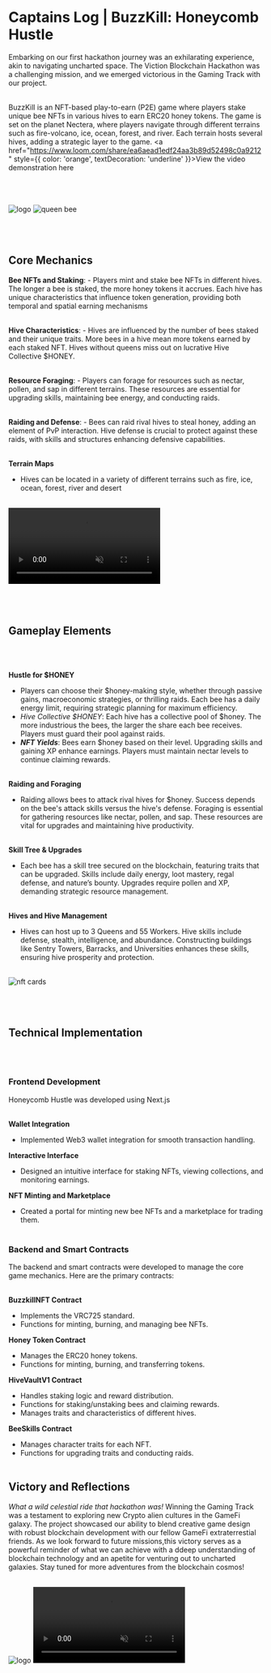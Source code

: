 # Captains Log | BuzzKill: Honeycomb Hustle

Embarking on our first hackathon journey was an exhilarating experience, akin to navigating uncharted space. 
The Viction Blockchain Hackathon was a challenging mission, and we emerged victorious in the Gaming Track with our project.
<br></br>

BuzzKill is an NFT-based play-to-earn (P2E) game where players stake unique bee NFTs in various hives to earn ERC20 honey tokens. 
The game is set on the planet Nectera, where players navigate through different terrains such as fire-volcano, ice, ocean, forest, and river. 
Each terrain hosts several hives, adding a strategic layer to the game. <a href="https://www.loom.com/share/ea6aead1edf24aa3b89d52498c0a9212" style={{ color: 'orange', textDecoration: 'underline' }}>View the video demonstration here</a>
<br></br>
<br></br>

<img src="/buzzkill-logo-hero.svg" alt="logo" />

<img src="/queen_bee_homepage.png" alt="queen bee" />
<br></br>
<br></br>

## Core Mechanics

**Bee NFTs and Staking**:
    - Players mint and stake bee NFTs in different hives. The longer a bee is staked, the more honey tokens it accrues. Each hive has unique characteristics that influence token generation, providing both temporal and spatial earning mechanisms
<br></br>

**Hive Characteristics**: 
    - Hives are influenced by the number of bees staked and their unique traits. More bees in a hive mean more tokens earned by each staked NFT. Hives without queens miss out on lucrative Hive Collective $HONEY.
<br></br>

**Resource Foraging**:
    - Players can forage for resources such as nectar, pollen, and sap in different terrains. These resources are essential for upgrading skills, maintaining bee energy, and conducting raids.
<br></br>

**Raiding and Defense**: 
    - Bees can raid rival hives to steal honey, adding an element of PvP interaction. Hive defense is crucial to protect against these raids, with skills and structures enhancing defensive capabilities.
<br></br>

**Terrain Maps**
- Hives can be located in a variety of different terrains such as fire, ice, ocean, forest, river and desert
<br></br>

<video autoPlay loop muted playsInline >
  <source src="/forest.mp4" type="video/mp4" />
  Your browser does not support the video tag.
</video>
<br></br>
<br></br>

## Gameplay Elements
<br></br>

**Hustle for $HONEY**
- Players can choose their $honey-making style, whether through passive gains, macroeconomic strategies, or thrilling raids. Each bee has a daily energy limit, requiring strategic planning for maximum efficiency.
- *Hive Collective $HONEY*: Each hive has a collective pool of $honey. The more industrious the bees, the larger the share each bee receives. Players must guard their pool against raids.
- ***NFT Yields***: Bees earn $honey based on their level. Upgrading skills and gaining XP enhance earnings. Players must maintain nectar levels to continue claiming rewards.
<br></br>

**Raiding and Foraging**
- Raiding allows bees to attack rival hives for $honey. Success depends on the bee's attack skills versus the hive's defense. Foraging is essential for gathering resources like nectar, pollen, and sap. These resources are vital for upgrades and maintaining hive productivity.
<br></br>

**Skill Tree & Upgrades**
- Each bee has a skill tree secured on the blockchain, featuring traits that can be upgraded. Skills include daily energy, loot mastery, regal defense, and nature’s bounty. Upgrades require pollen and XP, demanding strategic resource management.
<br></br>

**Hives and Hive Management**
- Hives can host up to 3 Queens and 55 Workers. Hive skills include defense, stealth, intelligence, and abundance. Constructing buildings like Sentry Towers, Barracks, and Universities enhances these skills, ensuring hive prosperity and protection.
<br></br>

<img src="/nft_cards.png" alt="nft cards" />
<br></br>
<br></br>

## Technical Implementation
<br></br>

### Frontend Development
Honeycomb Hustle was developed using Next.js
<br></br>

**Wallet Integration**
- Implemented Web3 wallet integration for smooth transaction handling.

**Interactive Interface**
- Designed an intuitive interface for staking NFTs, viewing collections, and monitoring earnings.

**NFT Minting and Marketplace** 
- Created a portal for minting new bee NFTs and a marketplace for trading them.
<br></br>

### Backend and Smart Contracts
The backend and smart contracts were developed to manage the core game mechanics. Here are the primary contracts:
<br></br>

**BuzzkillNFT Contract**
- Implements the VRC725 standard.
- Functions for minting, burning, and managing bee NFTs.

**Honey Token Contract**
- Manages the ERC20 honey tokens.
- Functions for minting, burning, and transferring tokens.

**HiveVaultV1 Contract**
- Handles staking logic and reward distribution.
- Functions for staking/unstaking bees and claiming rewards.
- Manages traits and characteristics of different hives.

**BeeSkills Contract**
- Manages character traits for each NFT.
- Functions for upgrading traits and conducting raids.
<br></br>

## Victory and Reflections
*What a wild celestial ride that hackathon was!*  Winning the Gaming Track was a testament to exploring new Crypto alien cultures in the GameFi galaxy. 
The project showcased our ability to blend creative game design with robust blockchain development with our fellow GameFi extraterrestial friends. 
As we look forward to future missions,this victory serves as a powerful reminder of what we can achieve with a ddeep understanding of blockchain technology
and an apetite for venturing out to uncharted galaxies. Stay tuned for more adventures from the blockchain cosmos!
<br></br>

<img src="/buzzkill-logo-nav.png" alt="logo" />
<video autoPlay loop muted playsInline >
  <source src="/ice.mp4" type="video/mp4" />
  Your browser does not support the video tag.
</video>

<br></br>
<br></br>
<br></br>
<br></br>
